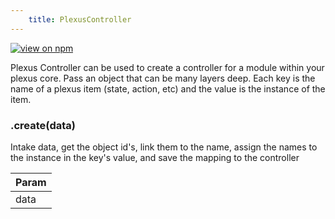 ```yaml
--- 
	title: PlexusController 
--- 
```


[![view on npm](http://img.shields.io/npm/v/@plexusjs/core.svg)](https://www.npmjs.org/package/@plexusjs/core)

Plexus Controller can be used to create a controller for a module within your plexus core.
Pass an object that can be many layers deep. Each key is the name of a plexus item (state, action, etc) and the value is the instance of the item.

<a name="PlexusController+create"></a>

### .create(data)
<p>Intake data, get the object id's, link them to the name, assign the names to the instance in the key's value, and save the mapping to the controller</p>


| Param |
| --- |
| data | 

